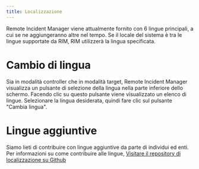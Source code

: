 ```yaml
---
title: Localizzazione
---
```


Remote Incident Manager viene attualmente fornito con 6 lingue principali, a cui se ne aggiungeranno altre nel tempo. Se il locale del sistema è tra le lingue supportate da RIM, RIM utilizzerà la lingua specificata.

# Cambio di lingua

Sia in modalità controller che in modalità target, Remote Incident Manager visualizza un pulsante di selezione della lingua nella parte inferiore dello schermo. Facendo clic su questo pulsante viene visualizzato un elenco di lingue. Selezionare la lingua desiderata, quindi fare clic sul pulsante "Cambia lingua".

# Lingue aggiuntive

Siamo lieti di contribuire con lingue aggiuntive da parte di individui ed enti. Per informazioni su come contribuire alle lingue, [Visitare il repository di localizzazione su Github](https://github.com/PneumaSolutions/rim-localization)
